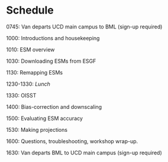 # Schedule  {.unnumbered}

0745: Van departs UCD main campus to BML (sign-up required)

1000: Introductions and housekeeping

1010: ESM overview

1030: Downloading ESMs from ESGF

1130: Remapping ESMs

1230-1330: *Lunch*

1330: OISST

1400: Bias-correction and downscaling

1500: Evaluating ESM accuracy

1530: Making projections

1600: Questions, troubleshooting, workshop wrap-up.

1630: Van departs BML to UCD main campus (sign-up required)
